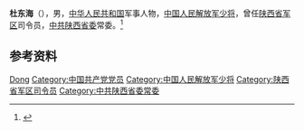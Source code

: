 '''杜东海'''（{{bd|？|}}），男，[[中华人民共和国|中华人民共和国]]军事人物，[[中国人民解放军少将|中国人民解放军少将]]，曾任[[陕西省军区|陕西省军区]]司令员，[[中共陕西省委|中共陕西省委]]常委。<ref>{{Cite web|title=资料：陕西省历次党代会后省委常委选举简介|url=http://district.ce.cn/newarea/sddy/201205/13/t20120513_23318397.shtml|accessdate=2021-01-03|work=中国经济网|archive-date=2016-04-02|archive-url=https://web.archive.org/web/20160402185947/http://district.ce.cn/newarea/sddy/201205/13/t20120513_23318397.shtml|dead-url=no}}</ref>

== 参考资料 ==
{{reflist}}

{{中国人物小作品}}

{{Authority control}}
{{DEFAULTSORT:Du杜}}
[[Category:杜姓|Dong]]
[[Category:中国共产党党员|Category:中国共产党党员]]
[[Category:中国人民解放军少将|Category:中国人民解放军少将]]
[[Category:陕西省军区司令员|Category:陕西省军区司令员]]
[[Category:中共陕西省委常委|Category:中共陕西省委常委]]